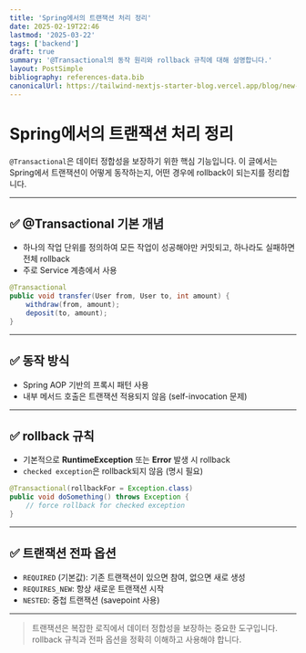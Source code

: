 ```yaml
---
title: 'Spring에서의 트랜잭션 처리 정리'
date: 2025-02-19T22:46
lastmod: '2025-03-22'
tags: ['backend']
draft: true
summary: '@Transactional의 동작 원리와 rollback 규칙에 대해 설명합니다.'
layout: PostSimple
bibliography: references-data.bib
canonicalUrl: https://tailwind-nextjs-starter-blog.vercel.app/blog/new-features-in-v1/
---
```


# Spring에서의 트랜잭션 처리 정리

`@Transactional`은 데이터 정합성을 보장하기 위한 핵심 기능입니다. 이 글에서는 Spring에서 트랜잭션이 어떻게 동작하는지, 어떤 경우에 rollback이 되는지를 정리합니다.

---

## ✅ @Transactional 기본 개념

- 하나의 작업 단위를 정의하여 모든 작업이 성공해야만 커밋되고, 하나라도 실패하면 전체 rollback
- 주로 Service 계층에서 사용

```java
@Transactional
public void transfer(User from, User to, int amount) {
    withdraw(from, amount);
    deposit(to, amount);
}
```

---

## ✅ 동작 방식

- Spring AOP 기반의 프록시 패턴 사용
- 내부 메서드 호출은 트랜잭션 적용되지 않음 (self-invocation 문제)

---

## ✅ rollback 규칙

- 기본적으로 **RuntimeException** 또는 **Error** 발생 시 rollback
- `checked exception`은 rollback되지 않음 (명시 필요)

```java
@Transactional(rollbackFor = Exception.class)
public void doSomething() throws Exception {
    // force rollback for checked exception
}
```

---

## ✅ 트랜잭션 전파 옵션

- `REQUIRED` (기본값): 기존 트랜잭션이 있으면 참여, 없으면 새로 생성
- `REQUIRES_NEW`: 항상 새로운 트랜잭션 시작
- `NESTED`: 중첩 트랜잭션 (savepoint 사용)

---

> 트랜잭션은 복잡한 로직에서 데이터 정합성을 보장하는 중요한 도구입니다. rollback 규칙과 전파 옵션을 정확히 이해하고 사용해야 합니다.
